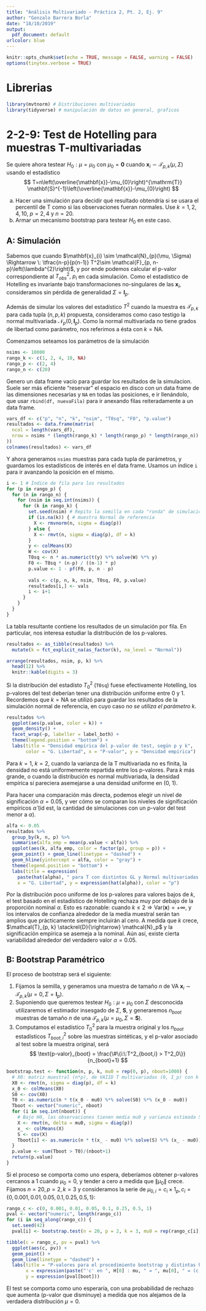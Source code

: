 ```yaml
---
title: "Análisis Multivariado - Práctica 2, Pt. 2, Ej. 9"
author: "Gonzalo Barrera Borla"
date: "18/10/2019"
output:
  pdf_document: default
urlcolor: blue
---
```


```r
knitr::opts_chunk$set(echo = TRUE, message = FALSE, warning = FALSE)
options(tinytex.verbose = TRUE)
```

# Librerias
```r
library(mvtnorm) # Distribuciones multivariadas
library(tidyverse) # manipulación de datos en general, graficos
```

# 2-2-9: Test de Hotelling para muestras T-multivariadas 

Se quiere ahora testear $H_{0} : \mu=\mu_{0}$ con $\mu_{0}=\mathbf{0}$ cuando $\mathbf{x}_{i} \sim \mathcal{T}_{p, k}(\mu, \Sigma)$ usando el
estadístico
$$
T=n\left(\overline{\mathbf{x}}-\mu_{0}\right)^{\mathrm{T}} \mathbf{S}^{-1}\left(\overline{\mathbf{x}}-\mu_{0}\right)
$$

a. Hacer una simulación para decidir qué resultado obtendría si se usara el percentil de T como si las observaciones fueran normales. Use $k = 1, 2, 4, 10$, $p = 2, 4$ y $n = 20$.
b. Armar un mecanismo bootstrap para testear $H_0$ en este caso.

## A: Simulación

Sabemos que cuando $\mathbf{x}_{i} \sim \mathcal{N}_{p}(\mu, \Sigma) \Rightarrow \: \tfrac{n-p}{p(n-1)} T^2\sim \mathcal{F}_{p, n-p}\left(\lambda^{2}\right)$, y por ende podemos calcular el p-valor correspondiente al $T^2_{obs}, \: p_i$ en cada simulación. 
Como el estadístico de Hotelling es invariante bajo transformaciones no-singulares de las $\mathbf{x}_{i}$, consideramos sin pérdida de generalidad $\Sigma = \mathbf{I}_p$.

Además de simular los valores del estadístico $T^2$ cuando la muestra es $\mathcal{T}_{p, k}$ para cada tupla $(n, p, k)$ propuesta, consideramos como caso testigo la normal multivariada $\mathcal{N}_p(0,\mathbf{I}_p)$. Como la normal multivariada no tiene grados de libertad como parámetro, nos referimos a ésta con $k = \text{NA}$.

Comenzamos seteamos los parámetros de la simulación
```r
nsims <- 10000
rango_k <- c(1, 2, 4, 10, NA)
rango_p <- c(2, 4)
rango_n <- c(20)
```

Genero un data frame vacio para guardar los resultados de la simulacion. Suele ser más eficiente "reservar" el espacio en disco con un data frame  de las dimensiones necesarias y `NA` en todas las posiciones, e ir llenándolo, que usar `rbind(df, nuevaFila)` para ir anexando filas reiteradamente a un data frame.
```r
vars_df <- c("p", "n", "k", "nsim", "T0sq", "F0", "p.value")
resultados <- data.frame(matrix(
  ncol = length(vars_df),
  nrow = nsims * (length(rango_k) * length(rango_p) * length(rango_n))
))
colnames(resultados) <- vars_df
```

Y ahora generamos `nsims` muestras para cada tupla de parámetros, y guardamos los estadísticos de interés en el data frame. Usamos un índice `i` para ir avanzando la posición en el mismo.

\newpage

```r
i <- 1 # Índice de fila para los resultados
for (p in rango_p) {
  for (n in rango_n) {
    for (nsim in seq.int(nsims)) {
      for (k in rango_k) {
        set.seed(nsim) # Repito la semilla en cada "ronda" de simulación 
        if (is.na(k)) { # muestra Normal de referencia
          X <- rmvnorm(n, sigma = diag(p))
        } else {
          X <- rmvt(n, sigma = diag(p), df = k)
        }
        y <- colMeans(X)
        W <- cov(X)
        T0sq <- n * as.numeric(t(y) %*% solve(W) %*% y) 
        F0 <- T0sq * (n-p) / ((n-1) * p)
        p.value <- 1 - pf(F0, p, n - p)        
        
        vals <- c(p, n, k, nsim, T0sq, F0, p.value)
        resultados[i,] <- vals
        i <- i+1
      }
    }
  }
}
```

La tabla resultante contiene los resultados de un simulación por fila. En particular, nos interesa estudiar la distribución de los p-valores.

```r
resultados <- as_tibble(resultados) %>%
  mutate(k = fct_explicit_na(as_factor(k), na_level = "Normal"))

arrange(resultados, nsim, p, k) %>% 
  head(12) %>%
  knitr::kable(digits = 3)
```

Si la distribución del estadísto $T^2_0$ (`T0sq`) fuese efectivamente Hotelling, los p-valores del test deberían tener una distribución uniforme entre 0 y 1. Recordemos que $k=\text{NA}$ se utilizó para guardar los resultados de la simulación normal de referencia, en cuyo caso _no se utiliza el parámetro k_.

```r
resultados %>%
  ggplot(aes(p.value, color = k)) +
  geom_density() +
  facet_wrap(~p, labeller = label_both) +
  theme(legend.position = "bottom") +
  labs(title = "Densidad empírica del p-valor de test, según p y k",
       color = "G. Libertad", x = "P-valor", y = "Densidad empírica")
```

Para $k=1,\:k=2$, cuando la varianza de la T multivariada no es finita, la densidad no está uniformemente repartida entre los p-valores. Para $k$ más grande, o cuando la distribución es normal multivariada, la densidad empírica sí pareciera asemejarse a una densidad uniforme en (0, 1).

Para hacer una comparación más directa, podemos elegir un nivel de significación $\alpha=0.05$, y ver cómo se comparan los niveles de significación empíricos $\hat{\alpha}$ (id est, la cantidad de simulaciones con un p-valor del test menor a $\alpha$).

```r
alfa <- 0.05
resultados %>%
  group_by(k, n, p) %>%
  summarise(alfa_emp = mean(p.value < alfa)) %>%
  ggplot(aes(k, alfa_emp, color = factor(p), group = p)) +
  geom_point() + geom_line(linetype = "dashed") +
  geom_hline(yintercept = alfa, color = "gray") +
  theme(legend.position = "bottom") +
  labs(title = expression(
    paste(hat(alpha), " para T con distintos GL y Normal multivariadas (", alpha, "=0.05)")),
    x = "G. Libertad", y = expression(hat(alpha)), color = "p")
```

Por la distribución poco uniforme de los p-valores para valores bajos de $k$, el test basado en el estadístico de Hotelling rechaza muy por debajo de la proporción nominal $\alpha$. Esto es razonable: cuando $k \leq 2 \Rightarrow \text{Var}(\mathbf{x}) = +\infty$, y los intervalos de confianza alrededor de la media muestral serán tan amplios que prácticamente siempre incluirán al cero. A medida que $k$ crece, $\mathcal{T}_{p, k} \stackrel{D}{\rightarrow} \mathcal{N}_p$ y la significación empírica se asemeja a la nominal. Aún así, existe cierta variabilidad alrededor del verdadero valor $\alpha=0.05$.

## B: Bootstrap Paramétrico

El proceso de bootstrap será el siguiente:

1. Fijamos la semilla, y generamos una muestra de tamaño $n$ de VA $\mathbf{x}_i \sim \mathcal{T}_{p,k}(\mu=0,\Sigma=\mathbf{I}_p)$.
2. Suponiendo que queremos testear $H_0: \mu = \mu_0$ con $\Sigma$ desconocida utilizaremos el estimador insesgado de $\Sigma$, $\mathbf{S}$, y generaremos $n_{boot}$ muestras de tamaño $n$ de una $\mathcal{T}_{p,k}(\mu=\mu_0,\Sigma=\mathbf{S})$.
3. Computamos el estadístico $T_0^2$ para la muestra original y los $n_{boot}$ estadísticos $T^2_{boot,i}$ sobre las muestras sintéticas, y el p-valor asociado al test sobre la muestra original, será
$$
\text{p-valor}_{boot} = \frac{\#\{i:\:T^2_{boot,i} > T^2_0\}}{n_{boot}+1}
$$

\newpage

```r
bootstrap.test <- function(n, p, k, mu0 = rep(0, p), nboot=1000) {
  # X0: matriz muestral (n*p), de VAIID T multivariadas (0, I_p) con k GL
  X0 <- rmvt(n, sigma = diag(p), df = k)
  x_0 <- colMeans(X0)
  S0 <- cov(X0)
  T0 <- as.numeric(n * t(x_0 - mu0) %*% solve(S0) %*% (x_0 - mu0))
  Tboot <- vector("numeric", nboot)
  for (i in seq.int(nboot)) {
    # Bajo H0, las observaciones tienen media mu0 y varianza estimada S
    X <- rmvt(n, delta = mu0, sigma = diag(p))
    x_ <- colMeans(X)
    S <- cov(X)
    Tboot[i] <- as.numeric(n * t(x_ - mu0) %*% solve(S) %*% (x_ - mu0)) 
  }
  p.value <- sum(Tboot > T0)/(nboot+1)
  return(p.value)
}
```

Si el proceso se comporta como uno espera, deberíamos obtener p-valores cercanos a 1 cuando $\mu_0=0$, y tender a cero a medida que $\|\mu_0\|$ crece. Fijamos $n=20,p=2,k=3$ y consideramos la serie de $\mu_{0,i}=c_i \times1_p, c_i=\{0, 0.001, 0.01, 0.05, 0.1, 0.25, 0.5, 1\}$:

```r
rango_c <- c(0, 0.001, 0.01, 0.05, 0.1, 0.25, 0.5, 1)
pval <- vector("numeric", length(rango_c))
for (i in seq_along(rango_c)) {
  set.seed(42)
  pval[i] <- bootstrap.test(n = 20, p = 2, k = 3, mu0 = rep(rango_c[i], 2)) }
```


```r
tibble(c = rango_c, pv = pval) %>%
  ggplot(aes(c, pv)) +
  geom_point() +
  geom_line(linetype = "dashed") +
  labs(title = "P-valores para el procedimiento bootstrap y distintas hipótesis nulas",
       x = expression(paste("'c' en ", H[0] : mu, " = ", mu[0], " = (c, ..., c)'")),
       y = expression(pval[boot]))
```

El test se comporta como uno esperaría, con una probabilidad de rechazo que aumenta (p-valor que disminuye) a medida que nos alejamos de la verdadera distribución $\mu=0$.